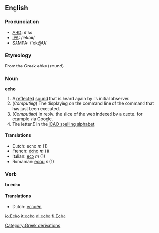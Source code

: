 ==English==
===Pronunciation===
*[[w:AHD|AHD]]: ĕ'kō
*[[w:IPA|IPA]]: /ˈekəʊ/
*[[w:SAMPA|SAMPA]]: /"ek@U/


===Etymology===
From the Greek ehke (sound).

===Noun===
'''echo'''

#A [[reflect]]ed [[sound]] that is heard again by its initial observer.
#(''Computing'') The displaying on the command line of the command that has just been executed.
#(''Computing'') In reply, the slice of the web indexed by a quote, for example via Google.
# The letter ''E'' in the [[ICAO spelling alphabet]].

====Translations====
*Dutch: echo ''m'' (1)
*French: [[écho]] ''m'' (1)
*Italian: [[eco]] ''m'' (1)
*Romanian: [[ecou]] ''n'' (1)

===Verb===
'''to echo'''

====Translations====
*Dutch: [[echoën]]

[[Category:Greek derivations]]

[[io:Echo]]
[[it:echo]]
[[nl:echo]]
[[fi:Echo]]